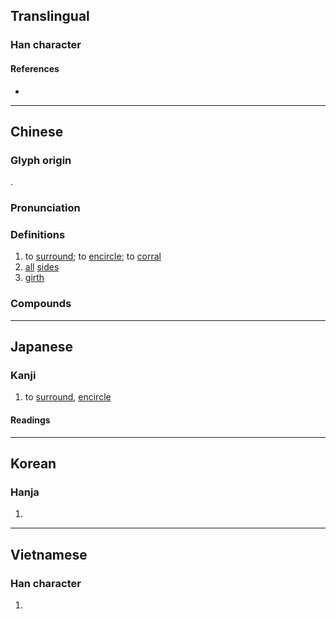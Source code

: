 {{also|围|囲}}
{{character info/new}}
==Translingual==
{{Han simplified forms|圍|囲|围}}

===Han character===
{{Han char|rn=31|rad=囗|as=09|sn=12|four=60506|canj=WDMQ|ids=⿴囗韋}}

====References====
* {{Han ref|kx=0220.010|dkj=04806|dj=0451.040|hdz=10722.140|uh=570D|ud=22285|bh=B3F2|bd=46066}}

----

==Chinese==
{{zh-forms|s=围|alt=囲}}

===Glyph origin===
{{Han etym}}
{{Han compound|囗|t1=enclosure|韋|ls=psc}}.

===Pronunciation===
{{zh-pron
|m=wéi
|m-s=
|dg=ви1
|c=wai4
|c-t=
|g=
|h=pfs=vì
|j=
|mb=ṳ̌
|md=
|mn=ûi/tw:û
|mn_note=û - common variant
|mn-t=ui5
|w=3hhy
|x=
|mc=y
|oc=y
|cat=v,n
}}

===Definitions===
{{zh-hanzi}}

# to [[surround]]; to [[encircle]]; to [[corral]]
# [[all]] [[side]]s
# [[girth]]

===Compounds===
{{zh-der|三圍|入圍|冒鋒突圍|包圍|十圍五攻|合圍|周圍|四圍|圍住|圍兜|圍剿|圍困|圍坐|圍城|圍城打援|圍場|圍堵|圍子|圍尺|圍屏|圍巾|圍捕|圍攏|圍攻|圍桌|圍棋|圍棋段位|圍標|圍爐|圍牆|圍獵|圍籬|圍網|圍繞|圍脖兒|圍腰|圍裙|圍觀|圍阻體|圍魏救趙|團圍|團團圍住|土圍子|基圍|外圍|帶圍|打圍|打茶圍|拔圍出夫|柏林圍牆|棘圍|殺出重圍|氛圍|潰圍|為人解圍|獵圍|珠圍翠擁|珠圍翠繞|珠繞翠圍|突圍|範圍|翠繞珠圍|胸圍|腰圍|臀圍|茶圍|解圍|車圍|重圍|長圍|雰圍|大圍山|攻圍|壯圍|竹圍|圍村}}

{{zh-cat|Elementary}}

----

==Japanese==
{{ja-kanji forms|囲|圍}}

===Kanji===
{{ja-kanji|grade=9|rs=囗09|shin=囲}}

# to [[surround]], [[encircle]]

====Readings====
{{ja-readings
|goon=え<ゑ
|kanon=い<ゐ
|kun=かこ-む, かこ-い<かこ-ひ, かこ-う<かこ-ふ}}

----

==Korean==

===Hanja===
{{ko-hanja/new|[[둘레]], [[에워쌀]]|위}}

# {{defn|lang=ko|sort=囗09}}

----

==Vietnamese==

===Han character===
{{vi-hantu|[[vi]], [[vè]], [[vây]], [[vầy]], [[ví]]|rs=囗09}}

# {{defn|lang=vi|sort=囗09}}